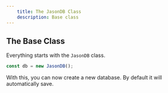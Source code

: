 ```yaml
---
    title: The JasonDB Class
    description: Base class
---
```


## The Base Class

Everything starts with the `JasonDB` class.

```typescript
const db = new JasonDB();
```

With this, you can now create a new database. By default it will
automatically save.